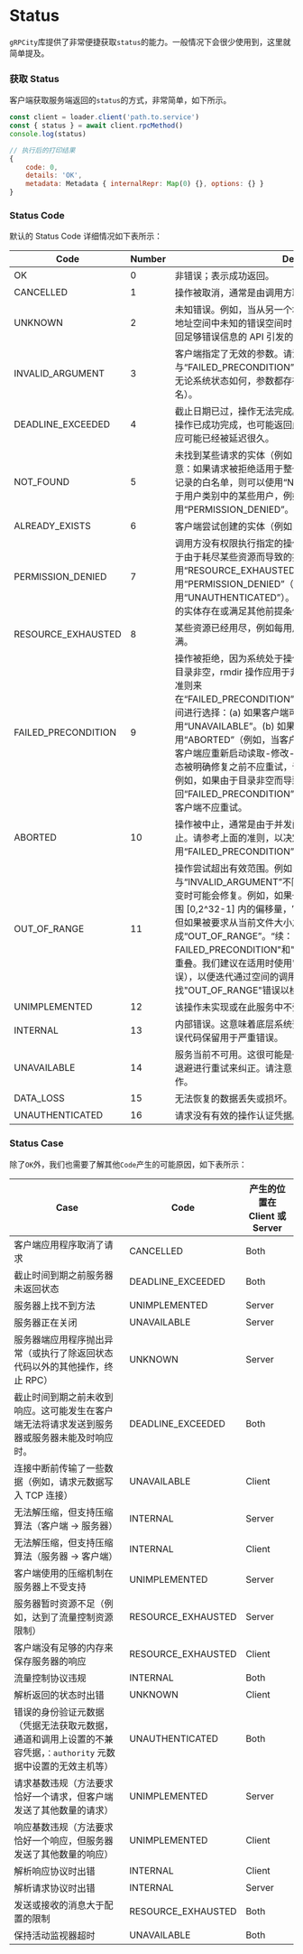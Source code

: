 # Status

`gRPCity`库提供了非常便捷获取`status`的能力。一般情况下会很少使用到，这里就简单提及。

### 获取 Status

客户端获取服务端返回的`status`的方式，非常简单，如下所示。

```js
const client = loader.client('path.to.service')
const { status } = await client.rpcMethod()
console.log(status)

// 执行后的打印结果
{
    code: 0,
    details: 'OK',
    metadata: Metadata { internalRepr: Map(0) {}, options: {} }
}
```

### Status Code

默认的 Status Code 详细情况如下表所示：

| Code | Number | Description |
|------|--------|-------------|
| OK | 0 | 非错误；表示成功返回。 |
| CANCELLED | 1 | 操作被取消，通常是由调用方取消的。 |
| UNKNOWN | 2 | 未知错误。例如，当从另一个地址空间接收到的“Status”值属于此地址空间中未知的错误空间时，可能会返回此错误。还可能将未返回足够错误信息的 API 引发的错误转换为此错误。 |
| INVALID_ARGUMENT | 3 | 客户端指定了无效的参数。请注意，这与“FAILED_PRECONDITION”不同。“INVALID_ARGUMENT”表示无论系统状态如何，参数都存在问题（例如，格式错误的文件名）。 |
| DEADLINE_EXCEEDED | 4 | 截止日期已过，操作无法完成。对于会改变系统状态的操作，即使操作已成功完成，也可能返回此错误。例如，来自服务器的成功响应可能已经被延迟很久。 |
| NOT_FOUND | 5 | 未找到某些请求的实体（例如，文件或目录）。服务器开发者请注意：如果请求被拒绝适用于整个用户类别，例如逐步特性发布或未记录的白名单，则可以使用“NOT_FOUND”。如果请求被拒绝适用于用户类别中的某些用户，例如基于用户的访问控制，则必须使用“PERMISSION_DENIED”。 |
| ALREADY_EXISTS | 6 | 客户端尝试创建的实体（例如，文件或目录）已经存在。 |
| PERMISSION_DENIED | 7 | 调用方没有权限执行指定的操作。“PERMISSION_DENIED”不得用于由于耗尽某些资源而导致的拒绝（对于这些错误，请改用“RESOURCE_EXHAUSTED”）。如果无法识别调用方，请勿使用“PERMISSION_DENIED”（对于这些错误，请改用“UNAUTHENTICATED”）。此错误代码不意味着请求有效，请求的实体存在或满足其他前提条件。 |
| RESOURCE_EXHAUSTED | 8 | 某些资源已经用尽，例如每用户配额，或者整个文件系统的空间已满。 |
| FAILED_PRECONDITION | 9 | 操作被拒绝，因为系统处于操作所需的状态之外。例如，要删除的目录非空，rmdir 操作应用于非目录等。服务实现者可以使用以下准则来在“FAILED_PRECONDITION”、“ABORTED”和“UNAVAILABLE”之间进行选择：(a) 如果客户端可以重试失败的调用，请使用“UNAVAILABLE”。(b) 如果客户端应该在更高级别重试，请使用“ABORTED”（例如，当客户端指定的测试并设置失败时，表示客户端应重新启动读取-修改-写入序列）。(c) 如果客户端在系统状态被明确修复之前不应重试，请使用“FAILED_PRECONDITION”。例如，如果由于目录非空而导致“rmdir”失败，则应返回“FAILED_PRECONDITION”，因为除非从目录中删除文件，否则客户端不应重试。 |
| ABORTED | 10 | 操作被中止，通常是由于并发问题，例如序列器检查失败或事务中止。请参考上面的准则，以决定使用“FAILED_PRECONDITION”、“ABORTED”和“UNAVAILABLE”。 |
| OUT_OF_RANGE | 11 | 操作尝试超出有效范围。例如，寻找或读取超出文件末尾的位置。与“INVALID_ARGUMENT”不同，此错误指示的问题在系统状态改变时可能会修复。例如，如果一个32位文件系统被要求读取不在范围 [0,2^32-1] 内的偏移量，它将生成“INVALID_ARGUMENT”，但如果被要求从当前文件大小之后的偏移量处读取，它将生成“OUT_OF_RANGE”。“续：FAILED_PRECONDITION"和"OUT_OF_RANGE"之间存在一定的重叠。我们建议在适用时使用"OUT_OF_RANGE"（更具体的错误），以便迭代通过空间的调用者可以轻松查找"OUT_OF_RANGE"错误以检测完成的情况。 |
| UNIMPLEMENTED | 12 | 该操作未实现或在此服务中不受支持/启用。 |
| INTERNAL | 13 | 内部错误。这意味着底层系统预期的某些不变条件已被破坏。该错误代码保留用于严重错误。 |
| UNAVAILABLE | 14 | 服务当前不可用。这很可能是一种暂时的条件，可以通过使用指数退避进行重试来纠正。请注意，并非总是可以安全地重试非幂等操作。 |
| DATA_LOSS | 15 | 无法恢复的数据丢失或损坏。 |
| UNAUTHENTICATED | 16 | 请求没有有效的操作认证凭据。 |

### Status Case

除了`OK`外，我们也需要了解其他`Code`产生的可能原因，如下表所示：

| Case | Code | 产生的位置在 Client 或 Server |
|------|------|-------------------------------|
| 客户端应用程序取消了请求 | CANCELLED | Both |
| 截止时间到期之前服务器未返回状态 | DEADLINE_EXCEEDED| Both |
| 服务器上找不到方法 | UNIMPLEMENTED | Server |
| 服务器正在关闭 | UNAVAILABLE | Server |
| 服务器端应用程序抛出异常（或执行了除返回状态代码以外的其他操作，终止 RPC） | UNKNOWN | Server |
| 截止时间到期之前未收到响应。这可能发生在客户端无法将请求发送到服务器或服务器未能及时响应时。 | DEADLINE_EXCEEDED | Both |
| 连接中断前传输了一些数据（例如，请求元数据写入 TCP 连接） | UNAVAILABLE | Client |
| 无法解压缩，但支持压缩算法（客户端 -> 服务器） | INTERNAL | Server |
| 无法解压缩，但支持压缩算法（服务器 -> 客户端） | INTERNAL | Client |
| 客户端使用的压缩机制在服务器上不受支持 | UNIMPLEMENTED | Server |
| 服务器暂时资源不足（例如，达到了流量控制资源限制） | RESOURCE_EXHAUSTED | Server|
| 客户端没有足够的内存来保存服务器的响应 | RESOURCE_EXHAUSTED | Client |
| 流量控制协议违规 | INTERNAL | Both |
| 解析返回的状态时出错 | UNKNOWN | Client |
| 错误的身份验证元数据（凭据无法获取元数据，通道和调用上设置的不兼容凭据，`：authority` 元数据中设置的无效主机等）| UNAUTHENTICATED | Both |
| 请求基数违规（方法要求恰好一个请求，但客户端发送了其他数量的请求） | UNIMPLEMENTED | Server|
| 响应基数违规（方法要求恰好一个响应，但服务器发送了其他数量的响应） | UNIMPLEMENTED | Client|
| 解析响应协议时出错 | INTERNAL | Client|
| 解析请求协议时出错 | INTERNAL | Server|
| 发送或接收的消息大于配置的限制 | RESOURCE_EXHAUSTED | Both |
| 保持活动监视器超时 | UNAVAILABLE | Both |
